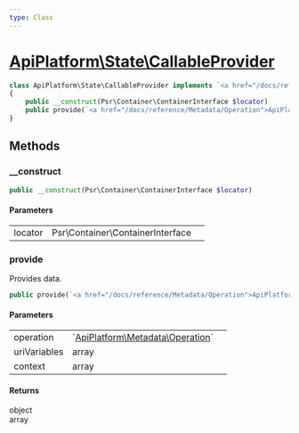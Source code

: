 ```yaml
---
type: Class
---
```


# [ApiPlatform\State\CallableProvider](/docs/reference/State/CallableProvider)



```php
class ApiPlatform\State\CallableProvider implements `<a href="/docs/reference/State/ProviderInterface">ApiPlatform\State\ProviderInterface</a>`
{
    public __construct(Psr\Container\ContainerInterface $locator)
    public provide(`<a href="/docs/reference/Metadata/Operation">ApiPlatform\Metadata\Operation</a>` $operation, array $uriVariables, array $context): object|array
}
```
## Methods

### __construct



```php
public __construct(Psr\Container\ContainerInterface $locator)
```

#### Parameters

<table><tbody>
<tr><td>locator</td><td>Psr\Container\ContainerInterface</td><td></td></tr>
</tbody>
</table>

### provide

Provides data.

```php
public provide(`<a href="/docs/reference/Metadata/Operation">ApiPlatform\Metadata\Operation</a>` $operation, array $uriVariables, array $context): object|array
```

#### Parameters

<table><tbody>
<tr><td>operation</td><td>`<a href="/docs/reference/Metadata/Operation">ApiPlatform\Metadata\Operation</a>`</td><td></td></tr><tr><td>uriVariables</td><td>array</td><td></td></tr><tr><td>context</td><td>array</td><td></td></tr>
</tbody>
</table>

#### Returns

object<br />array
